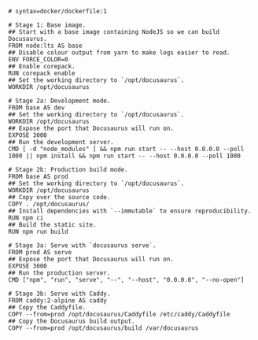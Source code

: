 ```docker
# syntax=docker/dockerfile:1

# Stage 1: Base image.
## Start with a base image containing NodeJS so we can build Docusaurus.
FROM node:lts AS base
## Disable colour output from yarn to make logs easier to read.
ENV FORCE_COLOR=0
## Enable corepack.
RUN corepack enable
## Set the working directory to `/opt/docusaurus`.
WORKDIR /opt/docusaurus

# Stage 2a: Development mode.
FROM base AS dev
## Set the working directory to `/opt/docusaurus`.
WORKDIR /opt/docusaurus
## Expose the port that Docusaurus will run on.
EXPOSE 3000
## Run the development server.
CMD [ -d "node_modules" ] && npm run start -- --host 0.0.0.0 --poll 1000 || npm install && npm run start -- --host 0.0.0.0 --poll 1000

# Stage 2b: Production build mode.
FROM base AS prod
## Set the working directory to `/opt/docusaurus`.
WORKDIR /opt/docusaurus
## Copy over the source code.
COPY . /opt/docusaurus/
## Install dependencies with `--immutable` to ensure reproducibility.
RUN npm ci
## Build the static site.
RUN npm run build

# Stage 3a: Serve with `docusaurus serve`.
FROM prod AS serve
## Expose the port that Docusaurus will run on.
EXPOSE 3000
## Run the production server.
CMD ["npm", "run", "serve", "--", "--host", "0.0.0.0", "--no-open"]

# Stage 3b: Serve with Caddy.
FROM caddy:2-alpine AS caddy
## Copy the Caddyfile.
COPY --from=prod /opt/docusaurus/Caddyfile /etc/caddy/Caddyfile
## Copy the Docusaurus build output.
COPY --from=prod /opt/docusaurus/build /var/docusaurus
```

